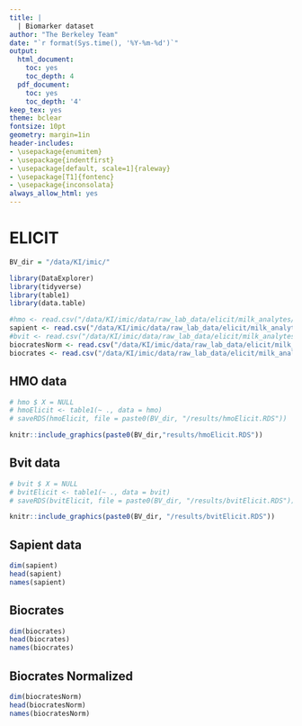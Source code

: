 ```yaml
---
title: |
  | Biomarker dataset
author: "The Berkeley Team"
date: "`r format(Sys.time(), '%Y-%m-%d')`"
output:
  html_document:
    toc: yes
    toc_depth: 4
  pdf_document:
    toc: yes
    toc_depth: '4'
keep_tex: yes
theme: bclear
fontsize: 10pt
geometry: margin=1in
header-includes:
- \usepackage{enumitem}
- \usepackage{indentfirst}
- \usepackage[default, scale=1]{raleway}
- \usepackage[T1]{fontenc}
- \usepackage{inconsolata}
always_allow_html: yes
---
```


# ELICIT
```r
BV_dir = "/data/KI/imic/"

library(DataExplorer)
library(tidyverse)
library(table1)
library(data.table)

#hmo <- read.csv("/data/KI/imic/data/raw_lab_data/elicit/milk_analytes/HMO_ELICIT.csv")
sapient <- read.csv("/data/KI/imic/data/raw_lab_data/elicit/milk_analytes/Sapient_ELICIT.csv")
#bvit <- read.csv("/data/KI/imic/data/raw_lab_data/elicit/milk_analytes/Allen_Bvit_ELICIT.csv")
biocratesNorm <- read.csv("/data/KI/imic/data/raw_lab_data/elicit/milk_analytes/Biocrates_ELICIT_Normalized_toALL_NS.csv")
biocrates <- read.csv("/data/KI/imic/data/raw_lab_data/elicit/milk_analytes/Biocrates_ELICIT_NOT_Normalized.csv")
```

## HMO data
```r
# hmo $ X = NULL
# hmoElicit <- table1(~ ., data = hmo)
# saveRDS(hmoElicit, file = paste0(BV_dir, "/results/hmoElicit.RDS"))

knitr::include_graphics(paste0(BV_dir,"results/hmoElicit.RDS"))
```

## Bvit data
```r
# bvit $ X = NULL
# bvitElicit <- table1(~ ., data = bvit)
# saveRDS(bvitElicit, file = paste0(BV_dir, "/results/bvitElicit.RDS"))

knitr::include_graphics(paste0(BV_dir, "/results/bvitElicit.RDS"))
```

## Sapient data
```r
dim(sapient)
head(sapient)
names(sapient)
```

## Biocrates
```r
dim(biocrates)
head(biocrates)
names(biocrates)
```

## Biocrates Normalized
```r
dim(biocratesNorm)
head(biocratesNorm)
names(biocratesNorm)
```















